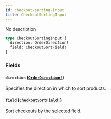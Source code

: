 ```yaml
---
id: checkout-sorting-input
title: CheckoutSortingInput
---
```


No description

```graphql
type CheckoutSortingInput {
  direction: OrderDirection!
  field: CheckoutSortField!
}
```

### Fields

#### `direction` ([`OrderDirection!`](../../../developer/api-reference/enums/order-direction))

Specifies the direction in which to sort products.

#### `field` ([`CheckoutSortField!`](../../../developer/api-reference/enums/checkout-sort-field))

Sort checkouts by the selected field.

